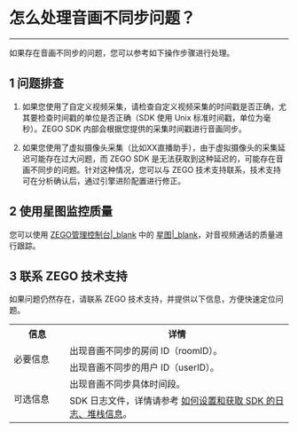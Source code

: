 # 怎么处理音画不同步问题？

---

如果存在音画不同步的问题，您可以参考如下操作步骤进行处理。


## 1 问题排查

1. 如果您使用了自定义视频采集，请检查自定义视频采集的时间戳是否正确，尤其要检查时间戳的单位是否正确（SDK 使用 Unix 标准时间戳，单位为毫秒）。ZEGO SDK 内部会根据您提供的采集时间戳进行音画同步。

2. 如果您使用了虚拟摄像头采集（比如XX直播助手），由于虚拟摄像头的采集延迟可能存在过大问题，而 ZEGO SDK 是无法获取到这种延迟的，可能存在音画不同步的问题。针对这种情况，您可以与 ZEGO 技术支持联系，技术支持可在分析确认后，通过引擎进阶配置进行修正。


## 2 使用星图监控质量

您可以使用 [ZEGO管理控制台\|_blank](https://console.zego.im/) 中的 [星图\|_blank](https://console.zego.im)，对音视频通话的质量进行跟踪。

## 3 联系 ZEGO 技术支持

如果问题仍然存在，请联系 ZEGO 技术支持，并提供以下信息，方便快速定位问题。


<table>
  <colgroup>
    <col width="20%">
    <col width="80%">
  </colgroup>
  <tbody><tr>
    <th>信息</th>
    <th>详情</th>
  </tr>
  <tr>
    <td rowspan="2">必要信息</td>
    <td>出现音画不同步的房间 ID（roomID）。</td>
  </tr>
  <tr>
    <td>出现音画不同步的用户 ID（userID）。</td>
  </tr>
  <tr>
    <td rowspan="2">可选信息</td>
    <td>出现音画不同步具体时间段。</td>
  </tr>
  <tr>
    <td>SDK 日志文件，详情请参考 <a target="_blank" href="https://doc-zh.zego.im/faq/express_sdkLog">如何设置和获取 SDK 的日志、堆栈信息</a>。</td>
  </tr>
</tbody></table>